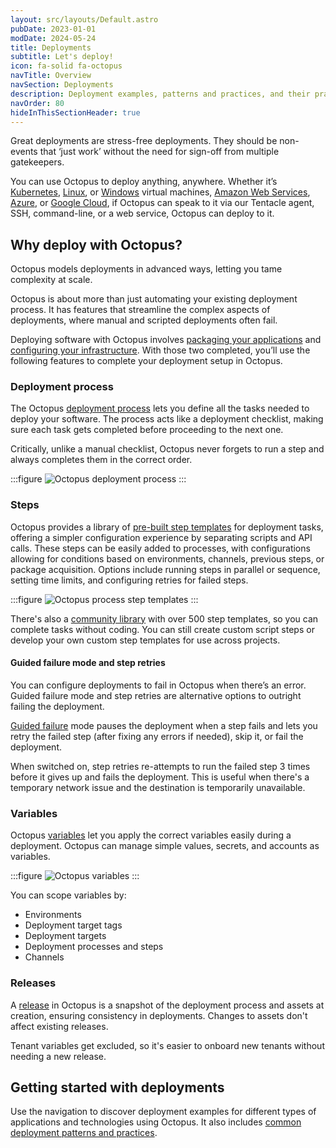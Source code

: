 ```yaml
---
layout: src/layouts/Default.astro
pubDate: 2023-01-01
modDate: 2024-05-24
title: Deployments
subtitle: Let's deploy!
icon: fa-solid fa-octopus
navTitle: Overview
navSection: Deployments
description: Deployment examples, patterns and practices, and their practical implementation using Octopus.
navOrder: 80
hideInThisSectionHeader: true
---
```


Great deployments are stress-free deployments. They should be non-events that ‘just work’ without the need for sign-off from multiple gatekeepers.

You can use Octopus to deploy anything, anywhere. Whether it’s [Kubernetes](/docs/deployments/kubernetes), [Linux](/docs/infrastructure/deployment-targets/linux/), or [Windows](/docs/deployments/windows) virtual machines, [Amazon Web Services](/docs/deployments/aws), [Azure](/docs/deployments/azure), or [Google Cloud](/docs/deployments/google-cloud), if Octopus can speak to it via our Tentacle agent, SSH, command-line, or a web service, Octopus can deploy to it.

## Why deploy with Octopus?

Octopus models deployments in advanced ways, letting you tame complexity at scale. 

Octopus is about more than just automating your existing deployment process. It has features that streamline the complex aspects of deployments, where manual and scripted deployments often fail.

Deploying software with Octopus involves [packaging your applications](/docs/packaging-applications/) and [configuring your infrastructure](/docs/infrastructure/). With those two completed, you’ll use the following features to complete your deployment setup in Octopus.

### Deployment process
The Octopus [deployment process](/docs/projects/deployment-process/) lets you define all the tasks needed to deploy your software. The process acts like a deployment checklist, making sure each task gets completed before proceeding to the next one.

Critically, unlike a manual checklist, Octopus never forgets to run a step and always completes them in the correct order.

:::figure
![Octopus deployment process](/docs/shared-content/concepts/images/deployment-process.png)
:::

### Steps
Octopus provides a library of [pre-built step templates](/docs/projects/steps) for deployment tasks, offering a simpler configuration experience by separating scripts and API calls. 
These steps can be easily added to processes, with configurations allowing for conditions based on environments, channels, previous steps, or package acquisition. Options include running steps in parallel or sequence, setting time limits, and configuring retries for failed steps. 

:::figure
![Octopus process step templates](/docs/deployments/octopus-step-templates.png)
:::

There's also a [community library](https://library.octopus.com/) with over 500 step templates, so you can complete tasks without coding. You can still create custom script steps or develop your own custom step templates for use across projects.

#### Guided failure mode and step retries
You can configure deployments to fail in Octopus when there’s an error. Guided failure mode and step retries are alternative options to outright failing the deployment.

[Guided failure](/docs/releases/guided-failures) mode pauses the deployment when a step fails and lets you retry the failed step (after fixing any errors if needed), skip it, or fail the deployment.

When switched on, step retries re-attempts to run the failed step 3 times before it gives up and fails the deployment. This is useful when there's a temporary network issue and the destination is temporarily unavailable.

### Variables
Octopus [variables](/docs/projects/variables/) let you apply the correct variables easily during a deployment. Octopus can manage simple values, secrets, and accounts as variables.

:::figure
![Octopus variables](/docs/shared-content/concepts/images/variables.png)
:::

You can scope variables by:

- Environments
- Deployment target tags
- Deployment targets
- Deployment processes and steps
- Channels

### Releases
A [release](/docs/releases/) in Octopus is a snapshot of the deployment process and assets at creation, ensuring consistency in deployments. Changes to assets don't affect existing releases. 

Tenant variables get excluded, so it's easier to onboard new tenants without needing a new release.

## Getting started with deployments

Use the navigation to discover deployment examples for different types of applications and technologies using Octopus. It also includes [common deployment patterns and practices](/docs/deployments/patterns).